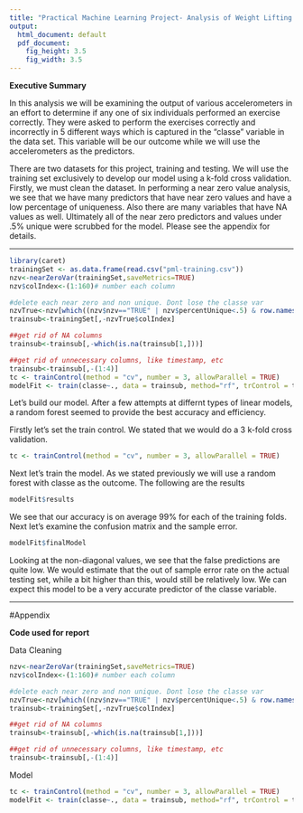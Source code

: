 ```yaml
---
title: "Practical Machine Learning Project- Analysis of Weight Lifting Activity"
output:
  html_document: default
  pdf_document:
    fig_height: 3.5
    fig_width: 3.5
---
```


**Executive Summary**

In this analysis we will be examining the output of various accelerometers in an effort to determine if any one of six individuals performed an exercise correctly. They were asked to perform the exercises correctly and incorrectly in 5 different ways which is captured in the "classe" variable in the data set. This variable will be our outcome while we will use the accelerometers as the predictors.

There are two datasets for this project, training and testing. We will use the training set exclusively to develop our model using a k-fold cross validation. Firstly, we must clean the dataset. In performing a near zero value analysis, we see that we have many predictors that have near zero values and have a low percentage of uniqueness. Also there are many variables that have NA values as well. Ultimately all of the near zero predictors and values under .5% unique were scrubbed for the model. Please see the appendix for details. 


--------------------------------------------------------------------------------------------------------------------------------------------



```r

library(caret)
trainingSet <- as.data.frame(read.csv("pml-training.csv"))
nzv<-nearZeroVar(trainingSet,saveMetrics=TRUE)
nzv$colIndex<-(1:160)# number each column

#delete each near zero and non unique. Dont lose the classe var
nzvTrue<-nzv[which((nzv$nzv=="TRUE" | nzv$percentUnique<.5) & row.names(nzv)!="classe"),]
trainsub<-trainingSet[,-nzvTrue$colIndex]

##get rid of NA columns
trainsub<-trainsub[,-which(is.na(trainsub[1,]))]

##get rid of unnecessary columns, like timestamp, etc
trainsub<-trainsub[,-(1:4)]
tc <- trainControl(method = "cv", number = 3, allowParallel = TRUE)
modelFit <- train(classe~., data = trainsub, method="rf", trControl = tc, prox=FALSE)
```

Let's build our model. After a few attempts at differnt types of linear models, a random forest seemed to provide the best accuracy and efficiency. 

Firstly let's set the train control. We stated that we would do a 3 k-fold cross validation. 

```r
tc <- trainControl(method = "cv", number = 3, allowParallel = TRUE)
```

Next let's train the model. As we stated previously we will use a random forest with classe as the outcome. The following are the results


```r

modelFit$results

```
We see that our accuracy is on average 99% for each of the training folds. Next let's examine the confusion matrix and the sample error.

```r

modelFit$finalModel
```

Looking at the non-diagonal values, we see that the false predictions are quite low. We would estimate that the out of sample error rate on the actual testing set, while a bit higher than this, would still be relatively low. We can expect this model to be a very accurate predictor of the classe variable.

-------------------------------------------------------------------------------------------------------------------------------------------------


#Appendix



**Code used for report**


Data Cleaning

```r
nzv<-nearZeroVar(trainingSet,saveMetrics=TRUE)
nzv$colIndex<-(1:160)# number each column

#delete each near zero and non unique. Dont lose the classe var
nzvTrue<-nzv[which((nzv$nzv=="TRUE" | nzv$percentUnique<.5) & row.names(nzv)!="classe"),]
trainsub<-trainingSet[,-nzvTrue$colIndex]

##get rid of NA columns
trainsub<-trainsub[,-which(is.na(trainsub[1,]))]

##get rid of unnecessary columns, like timestamp, etc
trainsub<-trainsub[,-(1:4)]
```


Model


```r
tc <- trainControl(method = "cv", number = 3, allowParallel = TRUE)
modelFit <- train(classe~., data = trainsub, method="rf", trControl = tc, prox=FALSE)
```


